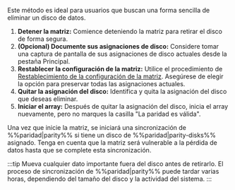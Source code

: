 Este método es ideal para usuarios que buscan una forma sencilla de eliminar un disco de datos.

1. **Detener la matriz:** Comience deteniendo la matriz para retirar el disco de forma segura.
2. **(Opcional) Documente sus asignaciones de disco:** Considere tomar una captura de pantalla de sus asignaciones de disco actuales desde la pestaña Principal.
3. **Restablecer la configuración de la matriz:** Utilice el procedimiento de [Restablecimiento de la configuración de la matriz](#reset-the-array-configuration). Asegúrese de elegir la opción para preservar todas las asignaciones actuales.
4. **Quitar la asignación del disco:** Identifica y quita la asignación del disco que deseas eliminar.
5. **Iniciar el array:** Después de quitar la asignación del disco, inicia el array nuevamente, pero no marques la casilla "La paridad es válida".

Una vez que inicie la matriz, se iniciará una sincronización de %%paridad|parity%% si tiene un disco de %%paridad|parity-disks%% asignado. Tenga en cuenta que la matriz será vulnerable a la pérdida de datos hasta que se complete esta sincronización.

:::tip
Mueva cualquier dato importante fuera del disco antes de retirarlo. El proceso de sincronización de %%paridad|parity%% puede tardar varias horas, dependiendo del tamaño del disco y la actividad del sistema.
:::
